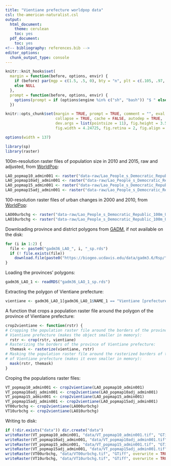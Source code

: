 ```yaml
---
title: "Vientiane prefecture worldpop data"
csl: the-american-naturalist.csl
output:
  html_document:
    theme: cerulean
    toc: yes
  pdf_document:
    toc: yes
<!-- bibliography: references.bib -->
editor_options: 
  chunk_output_type: console
---
```


<!--
IMAGES:
Insert them with: ![alt text](image.png)
You can also resize them if needed: convert image.png -resize 50% image.png
If you want to center the image, go through HTML code:
<div style="text-align:center"><img src ="image.png"/></div>

REFERENCES:
For references: Put all the bibTeX references in the file "references.bib"
in the current folder and cite the references as @key or [@key] in the text.
Uncomment the bibliography field in the above header and put a "References"
title wherever you want to display the reference list.
-->

<style type="text/css">
.main-container {
  max-width: 1370px;
  margin-left: auto;
  margin-right: auto;
}
</style>

```r
knitr::knit_hooks$set(
  margin = function(before, options, envir) {
    if (before) par(mgp = c(1.5, .5, 0), bty = "n", plt = c(.105, .97, .13, .97))
    else NULL
  },
  prompt = function(before, options, envir) {
    options(prompt = if (options$engine %in% c("sh", "bash")) "$ " else "> ")
  })

knitr::opts_chunk$set(margin = TRUE, prompt = TRUE, comment = "", eval = FALSE,
                      collapse = TRUE, cache = FALSE, autodep = TRUE,
                      dev.args = list(pointsize = 11), fig.height = 3.5,
                      fig.width = 4.24725, fig.retina = 2, fig.align = "center")

options(width = 137)
```

```r
library(sp)
library(raster)
```

100m-resolution raster files of population size in 2010 and 2015, raw and adjusted,
from [WorldPop](https://www.worldpop.org/geodata/summary?id=61):

```r
LAO_popmap10_admin001 <- raster("data-raw/Lao_People_s_Democratic_Republic_100m_Population/LAO_popmap10_admin001_v2.tif")
LAO_popmap10adj_admin001 <- raster("data-raw/Lao_People_s_Democratic_Republic_100m_Population/LAO_popmap10adj_admin001_v2.tif")
LAO_popmap15_admin001 <- raster("data-raw/Lao_People_s_Democratic_Republic_100m_Population/LAO_popmap15_admin001_v2.tif")
LAO_popmap15adj_admin001 <- raster("data-raw/Lao_People_s_Democratic_Republic_100m_Population/LAO_popmap15adj_admin001_v2.tif")
```

100-resolution raster files of urban changes in 2000 and 2010, from
[WorldPop](https://www.worldpop.org/geodata/summary?id=1228):

```r
LAO00urbchg <- raster("data-raw/Lao_People_s_Democratic_Republic_100m_Urban_change/LAO00urbchg.tif")
LAO10urbchg <- raster("data-raw/Lao_People_s_Democratic_Republic_100m_Urban_change/LAO10urbchg.tif")
```

Downloading province and district polygons from [GADM](https://gadm.org), if not
available on the disk:

```r
for (i in 1:2) {
  file <- paste0("gadm36_LAO_", i, "_sp.rds")
  if (! file.exists(file))
    download.file(paste0("https://biogeo.ucdavis.edu/data/gadm3.6/Rsp/", file), file)
}
```

Loading the provinces' polygons:

```r
gadm36_LAO_1 <- readRDS("gadm36_LAO_1_sp.rds")
```

Extracting the polygon of Vientiane prefecture:

```r
vientiane <- gadm36_LAO_1[gadm36_LAO_1$NAME_1 == "Vientiane [prefecture]", ]
```

A function that crops a population raster file around the polygon of the province
of Vientiane prefecture:

```r
crop2vientiane <- function(rstr) {
# Cropping the population raster file around the borders of the province of
# Vientiane prefecture (makes the object smaller in memory):
  rstr <- crop(rstr, vientiane)
# Rasterizing the borders of the province of Vientiane prefecture:
  themask <- rasterize(vientiane, rstr)
# Masking the population raster file around the rasterized borders of the province
# of Vientiane prefecture (makes it even smaller in memory):
  mask(rstr, themask)
}
```

Croping the populations raster files:

```r
VT_popmap10_admin001 <- crop2vientiane(LAO_popmap10_admin001)
VT_popmap10adj_admin001 <- crop2vientiane(LAO_popmap10adj_admin001)
VT_popmap15_admin001 <- crop2vientiane(LAO_popmap15_admin001)
VT_popmap15adj_admin001 <- crop2vientiane(LAO_popmap15adj_admin001)
VT00urbchg <- crop2vientiane(LAO00urbchg)
VT10urbchg <- crop2vientiane(LAO10urbchg)
```

Writing to disk:

```r
if (!dir.exists("data")) dir.create("data")
writeRaster(VT_popmap10_admin001, "data/VT_popmap10_admin001.tif", "GTiff", overwrite = TRUE)
writeRaster(VT_popmap10adj_admin001, "data/VT_popmap10adj_admin001.tif", "GTiff", overwrite = TRUE)
writeRaster(VT_popmap15_admin001, "data/VT_popmap15_admin001.tif", "GTiff", overwrite = TRUE)
writeRaster(VT_popmap15adj_admin001, "data/VT_popmap15adj_admin001.tif", "GTiff", overwrite = TRUE)
writeRaster(VT00urbchg, "data/VT00urbchg.tif", "GTiff", overwrite = TRUE)
writeRaster(VT10urbchg, "data/VT10urbchg.tif", "GTiff", overwrite = TRUE)
```

